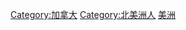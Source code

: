 {{Commons category|People of Canada}}

[[Category:加拿大|Category:加拿大]]
[[Category:北美洲人|Category:北美洲人]]
[[Category:各國人物|美洲]]
